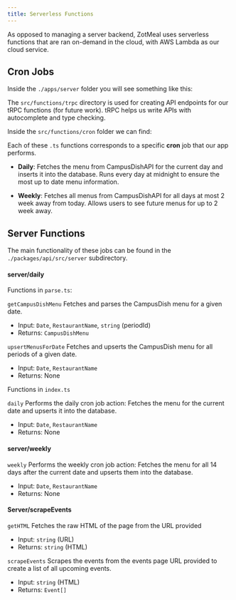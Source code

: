 ```yaml
---
title: Serverless Functions
---
```



As opposed to managing a server backend, ZotMeal uses serverless functions that are ran on-demand in the cloud, with AWS Lambda as our cloud service.

## Cron Jobs

Inside the `./apps/server` folder you will see something like this:

<Files>
<Folder name="apps/server" defaultOpen>
 <Folder name="node_modules" defaultOpen/>
 <Folder name="src" defaultOpen>
  <Folder name="functions" defaultOpen>
    <Folder name="cron"/>
    <Folder name="trpc"/>   
  </Folder>
</Folder>
</Folder>
</Files>

The `src/functions/trpc` directory is used for creating API endpoints for our tRPC functions (for future work). tRPC helps us write APIs with autocomplete and type checking.

Inside the `src/functions/cron` folder we can find:

<Files>
<Folder name="cron" defaultOpen>
 <File name="daily.ts"/>
 <File name="weekly.ts"/>
</Folder>
</Files>

Each of these `.ts` functions corresponds to a specific **cron** job that 
our app performs.

- **Daily**: Fetches the menu from CampusDishAPI for the current day and inserts
it into the database. Runs every day at midnight to ensure the most up to date 
menu information.

- **Weekly**: Fetches all menus from CampusDishAPI for all days at most 2 week 
away from today. Allows users to see future menus for up to 2 week away.

## Server Functions

The main functionality of these jobs can be found in the `./packages/api/src/server` subdirectory.

#### server/daily

Functions in `parse.ts`:

`getCampusDishMenu`
	Fetches and parses the CampusDish menu for a given date.
- Input: `Date`, `RestaurantName`, `string` (periodId)
- Returns: `CampusDishMenu`

`upsertMenusForDate`
	Fetches and upserts the CampusDish menu for all periods of a given date.
- Input: `Date`, `RestaurantName`
- Returns: None

Functions in `index.ts`

`daily`
	Performs the daily cron job action: Fetches the menu for the current date and upserts it into the database.
- Input: `Date`, `RestaurantName`
- Returns: None

#### server/weekly

`weekly`
	Performs the weekly cron job action: Fetches the menu for all 14 days after the current date and upserts them into the database.
- Input: `Date`, `RestaurantName`
- Returns: None

#### Server/scrapeEvents

`getHTML`
	Fetches the raw HTML of the page from the URL provided
- Input: `string` (URL)
- Returns: `string` (HTML)

`scrapeEvents`
	Scrapes the events from the events page URL provided to create a list of all upcoming events.
- Input: `string` (HTML)
- Returns: `Event[]`